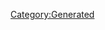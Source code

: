 {{Database/Music/MusicInfo
 |ID=24
 |Cov=24
 |Cd=14
 |Nam=24
 |Div=24
 |Ma=1
 |SerieId=1
 |SerieLogoId=1
 |WavId=24
 |VariationId=0
 |Dsc=24
 |Strt=10
 |ValkyrieBattle=1
 |ValkyrieIntro=1
 |ValkyrieIntroSky=1
 |DivaSolo=1
 |DivaMulti=3
 |Exp=1
}}
[[Category:Generated]]

